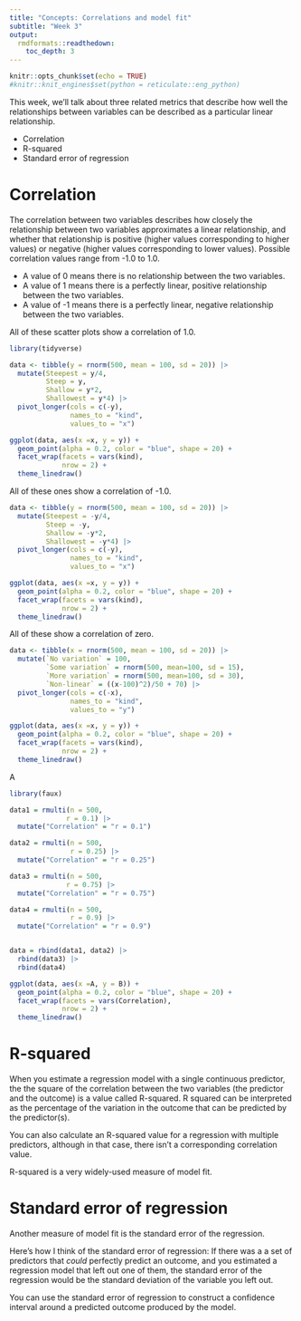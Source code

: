 ```yaml
---
title: "Concepts: Correlations and model fit"
subtitle: "Week 3"
output: 
  rmdformats::readthedown:
    toc_depth: 3
---
```


```r
knitr::opts_chunk$set(echo = TRUE)
#knitr::knit_engines$set(python = reticulate::eng_python) 
```

This week, we'll talk about three related metrics that describe 
how well the relationships between variables can be described as
a particular linear relationship.

* Correlation
* R-squared
* Standard error of regression

# Correlation

The correlation between two variables describes how closely the 
relationship between two variables approximates a
linear relationship, and whether that relationship is positive (higher values corresponding to higher values) or negative (higher values corresponding to lower values). Possible correlation values range from 
-1.0 to 1.0. 

* A value of 0 means there is no relationship between
the two variables. 
* A value of 1 means there is a perfectly linear, positive
relationship between the two variables. 
* A value of -1 means there is a perfectly linear, negative
relationship between the two variables.

All of these scatter plots show a correlation of 1.0.

```r
library(tidyverse)

data <- tibble(y = rnorm(500, mean = 100, sd = 20)) |>
  mutate(Steepest = y/4,
         Steep = y,
         Shallow = y*2,
         Shallowest = y*4) |>
  pivot_longer(cols = c(-y),
               names_to = "kind",
               values_to = "x")

ggplot(data, aes(x =x, y = y)) +
  geom_point(alpha = 0.2, color = "blue", shape = 20) +
  facet_wrap(facets = vars(kind),
             nrow = 2) +
  theme_linedraw()
```

All of these ones show a correlation of -1.0.

```r
data <- tibble(y = rnorm(500, mean = 100, sd = 20)) |>
  mutate(Steepest = -y/4,
         Steep = -y,
         Shallow = -y*2,
         Shallowest = -y*4) |>
  pivot_longer(cols = c(-y),
               names_to = "kind",
               values_to = "x")

ggplot(data, aes(x =x, y = y)) +
  geom_point(alpha = 0.2, color = "blue", shape = 20) +
  facet_wrap(facets = vars(kind),
             nrow = 2) +
  theme_linedraw()
```


All of these show a correlation of zero.


```r
data <- tibble(x = rnorm(500, mean = 100, sd = 20)) |>
  mutate(`No variation` = 100,
         `Some variation` = rnorm(500, mean=100, sd = 15),
         `More variation` = rnorm(500, mean=100, sd = 30),
         `Non-linear` = ((x-100)^2)/50 + 70) |>
  pivot_longer(cols = c(-x),
               names_to = "kind",
               values_to = "y")

ggplot(data, aes(x =x, y = y)) +
  geom_point(alpha = 0.2, color = "blue", shape = 20) +
  facet_wrap(facets = vars(kind),
             nrow = 2) +
  theme_linedraw()
```

A

```r
library(faux)

data1 = rmulti(n = 500,
              r = 0.1) |>
  mutate("Correlation" = "r = 0.1")

data2 = rmulti(n = 500,
               r = 0.25) |>
  mutate("Correlation" = "r = 0.25")

data3 = rmulti(n = 500,
              r = 0.75) |>
  mutate("Correlation" = "r = 0.75")

data4 = rmulti(n = 500,
               r = 0.9) |>
  mutate("Correlation" = "r = 0.9")


data = rbind(data1, data2) |>
  rbind(data3) |>
  rbind(data4)

ggplot(data, aes(x =A, y = B)) +
  geom_point(alpha = 0.2, color = "blue", shape = 20) +
  facet_wrap(facets = vars(Correlation),
             nrow = 2) +
  theme_linedraw()
```

# R-squared

When you estimate a regression model with a single continuous predictor,
the the square of the correlation between the two variables (the predictor
and the outcome) is a value called R-squared. R squared can be interpreted
as the percentage of the variation in the outcome that can be predicted
by the predictor(s).

You can also calculate an R-squared value for a regression with multiple
predictors, although in that case, there isn't a corresponding 
correlation value.

R-squared is a very widely-used measure of model fit.

# Standard error of regression

Another measure of model fit is the standard error of the regression. 

Here's how I think of the standard error of regression: If there was a 
a set of predictors that _could_ perfectly predict an outcome, and 
you estimated a regression model that left out one of them, the standard
error of the regression would be the standard deviation of the variable
you left out.

You can use the standard error of regression to construct a confidence
interval around a predicted outcome produced by the model.
